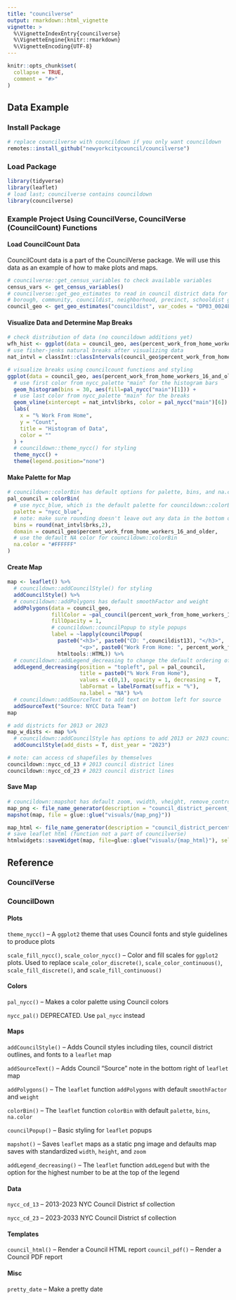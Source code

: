 ```yaml
---
title: "councilverse"
output: rmarkdown::html_vignette
vignette: >
  %\VignetteIndexEntry{councilverse}
  %\VignetteEngine{knitr::rmarkdown}
  %\VignetteEncoding{UTF-8}
---
```


```r
knitr::opts_chunk$set(
  collapse = TRUE,
  comment = "#>"
)
```

## Data Example {.tabset .tabset-fade}

### Install Package

```r
# replace councilverse with councildown if you only want councildown
remotes::install_github("newyorkcitycouncil/councilverse")
```

### Load Package

```r
library(tidyverse)
library(leaflet)
# load last; councilverse contains councildown
library(councilverse)
```

### Example Project Using CouncilVerse, CouncilVerse (CouncilCount) Functions

#### Load CouncilCount Data

CouncilCount data is a part of the CouncilVerse package. We will use this data as an example of how to make plots and maps.

```r
# councilverse::get_census_variables to check available variables
census_vars <- get_census_variables()
# councilverse::get_geo_estimates to read in council district data for % work from home using 2013 council boundaries
# borough, community, councildist, neighborhood, precinct, schooldist geographies are available
council_geo <- get_geo_estimates("councildist", var_codes = "DP03_0024E", boundary_year = "2013") 
```

#### Visualize Data and Determine Map Breaks

```r
# check distribution of data (no councildown additions yet)
wfh_hist <- ggplot(data = council_geo, aes(percent_work_from_home_workers_16_and_older)) + geom_histogram(bins = 30)
# use fisher-jenks natural breaks after visualizing data
nat_intvl = classInt::classIntervals(council_geo$percent_work_from_home_workers_16_and_older, n = 5, style = 'fisher')
```

```r
# visualize breaks using councilcount functions and styling
ggplot(data = council_geo, aes(percent_work_from_home_workers_16_and_older)) +
  # use first color from nycc_palette "main" for the histogram bars
  geom_histogram(bins = 30, aes(fill=pal_nycc("main")[1])) +
  # use last color from nycc_palette "main" for the breaks
  geom_vline(xintercept = nat_intvl$brks, color = pal_nycc("main")[6]) +
  labs(
    x = "% Work From Home",
    y = "Count",
    title = "Histogram of Data",
    color = ""
  ) +
  # councildown::theme_nycc() for styling
  theme_nycc() +
  theme(legend.position="none")
```

#### Make Palette for Map

```r
# councildown::colorBin has default options for palette, bins, and na.color
pal_council = colorBin(
  # use nycc_blue, which is the default palette for councildown::colorBin
  palette = "nycc_blue",
  # note: make sure rounding doesn't leave out any data in the bottom or top bin
  bins = round(nat_intvl$brks,2),
  domain = council_geo$percent_work_from_home_workers_16_and_older,
  # use the default NA color for councildown::colorBin
  na.color = "#FFFFFF"
)
```

#### Create Map

```r
map <- leaflet() %>%
  # councildown::addCouncilStyle() for styling
  addCouncilStyle() %>%
  # councildown::addPolygons has default smoothFactor and weight
  addPolygons(data = council_geo,
              fillColor = ~pal_council(percent_work_from_home_workers_16_and_older),
              fillOpacity = 1,
              # councildown::councilPopup to style popups
              label = ~lapply(councilPopup(
                paste0("<h3>", paste0("CD: ",councildist13), "</h3>",
                       "<p>", paste0("Work From Home: ", percent_work_from_home_workers_16_and_older, "%"), "</p>")),
                htmltools::HTML)) %>%
  # councildown::addLegend_decreasing to change the default ordering of the legend
  addLegend_decreasing(position = "topleft", pal = pal_council,
                       title = paste0("% Work From Home"),
                       values = c(0,1), opacity = 1, decreasing = T,
                       labFormat = labelFormat(suffix = "%"),
                       na.label = "NA") %>%
  # councildown::addSourceText to add text on bottom left for source
  addSourceText("Source: NYCC Data Team")
map
```

```r
# add districts for 2013 or 2023
map_w_dists <- map %>%
  # councildown::addCouncilStyle has options to add 2013 or 2023 council districts to map
  addCouncilStyle(add_dists = T, dist_year = "2023")

# note: can access cd shapefiles by themselves
councildown::nycc_cd_13 # 2013 council district lines
councildown::nycc_cd_23 # 2023 council district lines
```

#### Save Map

```r
# councildown::mapshot has default zoom, vwidth, vheight, remove_controls
map_png <- file_name_generator(description = "council_district_percent_work_from_home", date_year = 2022, file_extension = ".png")
mapshot(map, file = glue::glue("visuals/{map_png}"))

map_html <- file_name_generator(description = "council_district_percent_work_from_home", date_year = 2022, file_extension = ".html")
# save leaflet html (function not a part of councilverse)
htmlwidgets::saveWidget(map, file=glue::glue("visuals/{map_html}"), selfcontained = T)
```

## Reference {.tabset .tabset-fade}

### CouncilVerse



### CouncilDown

#### Plots

`theme_nycc()` -- A `ggplot2` theme that uses Council fonts and style guidelines to produce plots

`scale_fill_nycc()`, `scale_color_nycc()` -- Color and fill scales for `ggplot2` plots. Used to replace `scale_color_discrete()`, `scale_color_continuous()`, `scale_fill_discrete()`, and `scale_fill_continuous()`

#### Colors

`pal_nycc()` -- Makes a color palette using Council colors

`nycc_pal()` DEPRECATED. Use `pal_nycc` instead

#### Maps

`addCouncilStyle()` -- Adds Council styles including tiles, council district outlines, and fonts to a `leaflet` map

`addSourceText()` -- Adds Council "Source" note in the bottom right of `leaflet` map

`addPolygons()` -- The `leaflet` function `addPolygons` with default `smoothFactor` and `weight`

`colorBin()` -- The `leaflet` function `colorBin` with default `palette`, `bins`, `na.color`

`councilPopup()` -- Basic styling for `leaflet` popups 

`mapshot()` -- Saves `leaflet` maps as a static png image and defaults map saves with standardized `width`, `height`, and `zoom`

`addLegend_decreasing()` -- The `leaflet` function `addLegend` but with the option for the highest number to be at the top of the legend

#### Data

`nycc_cd_13` -- 2013-2023 NYC Council District sf collection

`nycc_cd_23` -- 2023-2033 NYC Council District sf collection

#### Templates

`council_html()` -- Render a Council HTML report
`council_pdf()` -- Render a Council PDF report

#### Misc

`pretty_date` -- Make a pretty date
